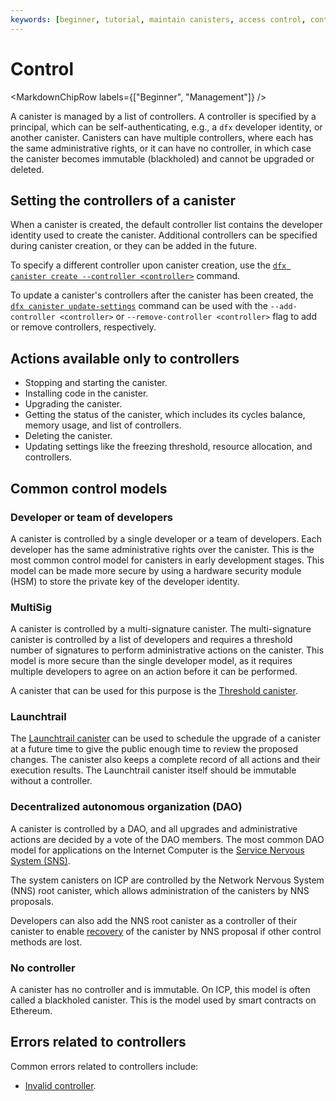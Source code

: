 ```yaml
---
keywords: [beginner, tutorial, maintain canisters, access control, controllers]
---
```



# Control

<MarkdownChipRow labels={["Beginner", "Management"]} />

A <GlossaryTooltip>canister</GlossaryTooltip> is managed by a list of controllers. A controller is specified by a <GlossaryTooltip>principal</GlossaryTooltip>, which can be self-authenticating, e.g., a `dfx` developer identity, or another canister. Canisters can have multiple controllers, where each has the same administrative rights, or it can have no controller, in which case the canister becomes immutable (blackholed) and cannot be upgraded or deleted.

## Setting the controllers of a canister

When a canister is created, the default controller list contains the developer identity used to create the canister. Additional controllers can be specified during canister creation, or they can be added in the future.

To specify a different controller upon canister creation, use the [`dfx canister create --controller <controller>`](/docs/current/building-dapps/developer-tools/dfx/dfx-canister#dfx-canister-create) command.

To update a canister's controllers after the canister has been created, the [`dfx canister update-settings`](/docs/current/building-dapps/developer-tools/dfx/dfx-canister#dfx-canister-update-settings) command can be used with the `--add-controller <controller>` or `--remove-controller <controller>` flag to add or remove controllers, respectively.

## Actions available only to controllers

- Stopping and starting the canister.
- Installing code in the canister.
- Upgrading the canister.
- Getting the status of the canister, which includes its <GlossaryTooltip>cycles</GlossaryTooltip> balance, memory usage, and list of controllers.
- Deleting the canister.
- Updating settings like the freezing threshold, resource allocation, and controllers.

## Common control models

### Developer or team of developers

A canister is controlled by a single developer or a team of developers. Each developer has the same administrative rights over the canister. This is the most common control model for canisters in early development stages. This model can be made more secure by using a hardware security module (HSM) to store the private key of the developer identity.

### MultiSig

A canister is controlled by a multi-signature canister. The multi-signature canister is controlled by a list of developers and requires a threshold number of signatures to perform administrative actions on the canister. This model is more secure than the single developer model, as it requires multiple developers to agree on an action before it can be performed.

A canister that can be used for this purpose is the [Threshold canister](https://github.com/dfinity/threshold).

### Launchtrail

The [Launchtrail canister](https://github.com/spinner-cash/launchtrail) can be used to schedule the upgrade of a canister at a future time to give the public enough time to review the proposed changes. The canister also keeps a complete record of all actions and their execution results. The Launchtrail canister itself should be immutable without a controller.

### Decentralized autonomous organization (DAO)

A canister is controlled by a DAO, and all upgrades and administrative actions are decided by a vote of the DAO members. The most common DAO model for applications on the Internet Computer is the [Service Nervous System (SNS)](/docs/building-dapps/governing-dapps/index.mdx).

The system canisters on ICP are controlled by the Network Nervous System (NNS) root canister, which allows administration of the canisters by NNS proposals.

Developers can also add the NNS root canister as a controller of their canister to enable [recovery](/docs/current/building-dapps/managing-dapps/recovery) of the canister by NNS proposal if other control methods are lost.

### No controller

A canister has no controller and is immutable. On ICP, this model is often called a blackholed canister. This is the model used by smart contracts on Ethereum.

## Errors related to controllers

Common errors related to controllers include:

- [Invalid controller](/docs/current/references/execution-errors#invalid-controller).